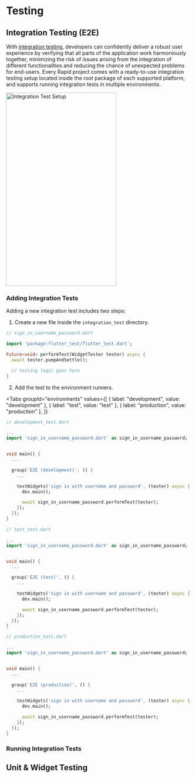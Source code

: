 # Testing

## Integration Testing (E2E)

With [integration testing](https://docs.flutter.dev/cookbook/testing/integration/introduction), developers can confidently deliver a robust user experience by verifying that all parts of the application work harmoniously together, minimizing the risk of issues arising from the integration of different functionalities and reducing the chance of unexpected problems for end-users.
Every Rapid project comes with a ready-to-use integration testing setup located inside the root package of each supported platform, and supports running integration tests in multiple environments.

<Image
  src="assets/integration_test_setup.png"
  alt="Integration Test Setup"
  zoom={false}
  width="300"
  height="525"
  caption="Integration Test Setup."
/>

### Adding Integration Tests

Adding a new integration test includes two steps:

1. Create a new file inside the `integration_test` directory.

```dart
// sign_in_username_password.dart

import 'package:flutter_test/flutter_test.dart';

Future<void> performTest(WidgetTester tester) async {
  await tester.pumpAndSettle();

  // testing logic goes here
}
```

2. Add the test to the environment runners.

<Tabs
  groupId="environments"
  values={[
    { label: "development", value: "development" },
    { label: "test", value: "test" },
    { label: "production", value: "production" },
  ]}
>
<TabItem value="development">

```dart
// development_test.dart

...
import 'sign_in_username_password.dart' as sign_in_username_password;


void main() {
  ...

  group('E2E (development)', () {
    ...

    testWidgets('sign in with username and password', (tester) async {
      dev.main();

      await sign_in_username_password.performTest(tester);
    });
  });
}
```

</TabItem>
<TabItem value="test">

```dart
// test_test.dart

...
import 'sign_in_username_password.dart' as sign_in_username_password;


void main() {
  ...

  group('E2E (test)', () {
    ...

    testWidgets('sign in with username and password', (tester) async {
      dev.main();

      await sign_in_username_password.performTest(tester);
    });
  });
}
```

</TabItem>
<TabItem value="production">

```dart
// production_test.dart

...
import 'sign_in_username_password.dart' as sign_in_username_password;


void main() {
  ...

  group('E2E (production)', () {
    ...

    testWidgets('sign in with username and password', (tester) async {
      dev.main();

      await sign_in_username_password.performTest(tester);
    });
  });
}
```

</TabItem>
</Tabs>

### Running Integration Tests

## Unit & Widget Testing
